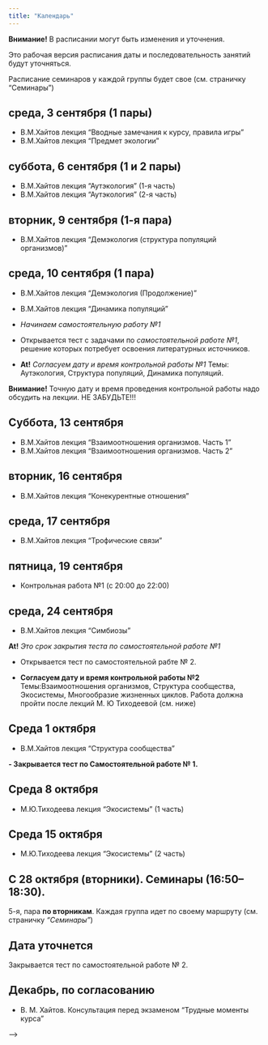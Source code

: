 ```yaml
---
title: "Календарь"
---
```


**Внимание!** В расписании могут быть изменения и уточнения.

Это рабочая версия расписания даты и последовательность занятий будут уточняться.



<!-- Версия для биологов -->


Расписание семинаров у каждой группы будет свое (см. страничку "Семинары")

## среда, 3 сентября (1 пары)
- В.М.Хайтов лекция "Вводные замечания к курсу, правила игры"
- В.М.Хайтов лекция "Предмет экологии"

## суббота, 6 сентября (1 и 2 пары)
- В.М.Хайтов лекция "Аутэкология" (1-я часть)
- В.М.Хайтов лекция "Аутэкология" (2-я часть)




## вторник, 9 сентября (1-я пара)

- В.М.Хайтов лекция "Демэкология (структура популяций организмов)"



## среда, 10 сентября (1 пара)
- В.М.Хайтов лекция "Демэкология (Продолжение)"
- В.М.Хайтов лекция "Динамика популяций"


- *Начинаем самостоятельную работу №1*

- Открывается тест с задачами по *самостоятельной работе №1*, решение которых потребует освоения литературных источников.

- **At!** *Согласуем дату и время контрольной работы №1* Темы: Аутэкология, Структура популяций, Динамика популяций.

**Внимание!** Точную дату и время проведения контрольной работы надо обсудить на лекции. НЕ ЗАБУДЬТЕ!!!





## Суббота, 13 сентября
- В.М.Хайтов лекция "Взаимоотношения организмов. Часть 1"
- В.М.Хайтов лекция "Взаимоотношения организмов. Часть 2"




<!-- ## 21 сентября 2024  суббота (18:00 - 20:00) -->

<!-- - **Контрольная работа № 1** (Темы: Аутэкология, Структура популяций, Динамика популяций.) -->



## вторник, 16 сентября

- В.М.Хайтов лекция "Конекурентные отношения"



## среда, 17 сентября

- В.М.Хайтов лекция "Трофические связи"


## пятница, 19 сентября

- Контрольная работа №1 (с 20:00 до 22:00)


## среда, 24 сентября

- В.М.Хайтов лекция "Симбиозы"



**At!** *Это срок закрытия теста по самостоятельной работе №1*

- Открывается тест по самостоятельной рабте № 2.



- **Согласуем дату и время контрольной работы №2** Темы:Взаимоотношения организмов, Структура сообщества, Экосистемы, Многообразие жизненных циклов. Работа должна пройти после лекций М. Ю Тиходеевой (см. ниже)


## Среда 1 октября

- В.М.Хайтов лекция "Структура сообщества"

**- Закрывается тест по Самостоятельной работе № 1.**




##  Среда 8 октября

- М.Ю.Тиходеева лекция "Экосистемы" (1 часть)


##  Среда 15 октября

- М.Ю.Тиходеева лекция "Экосистемы" (2 часть)




## С 28 октября (вторники). Семинары (16:50–18:30).

5-я, пара **по вторникам**. Каждая группа идет по своему маршруту (см. страничку *"Семинары"*)

## Дата уточнется

Закрывается тест по самостоятельной работе № 2.

## Декабрь, по согласованию
- В. М. Хайтов. Консультация перед экзаменом "Трудные моменты курса"



<!-- Версия для биотехнологов -->

<!-- ## 15 февраля -->
<!-- - Лекция "Предмет экологии" -->
<!-- - Лекция "Аутэкология" -->

<!-- ## 22 февраля -->

<!-- - Лекция "Структура популяций" -->
<!-- - Лекция "Динамика популяций" -->


<!-- - **Контрольная работа №1.** Темы: Введение в экологию, Аутэкология, Структура популяций, Динамика популяций. -->

<!-- **Внимание!** Точную дату и время проведения контрольной работы обсудим на лекции. -->


<!-- ## 1 марта -->

<!-- - Лекция "Многообразие взаимоотношений организмов. Часть 1" -->

<!-- - Лекция "Многообразие взаимоотношений организмов. Часть 1" -->



<!-- ## 15 марта -->

<!-- <!-- - Лекция "Симбиозы" --> -->

<!-- - Лекция "Конкурентнтые отношения и структура сообществ ". -->

<!-- - Лекция "Структура и динамика экосистем". -->


<!-- - **Контрольная работа №2.** Темы:Взаимоотношения организмов, Структура сообщества, Экосистемы. -->


<!-- ## 22 марта -->

<!-- - Семинар 1. -->


<!-- ## 29 марта -->

<!-- - Семинар 2. -->

<!-- ## Открытая дата -->

<!-- - Онлайн консультация: "Трудные моменты курса" (по согласованию с группой) -->







